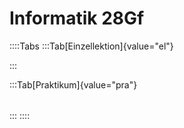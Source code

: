 
# Informatik 28Gf

::::Tabs
:::Tab[Einzellektion]{value="el"}
<Table
  header={["Datum", "Thema", "Inhalt"]}
  compact
  selectable
  rows={einzellektion}
  order={SortTimeTableByDate()}
/>
:::

:::Tab[Praktikum]{value="pra"}
<Table
  header={["Datum", "Halbklasse", "Thema", "Inhalt"]}
  compact
  selectable
  rows={praktikum}
  order={SortTimeTableByDate()}
/>
:::
::::

